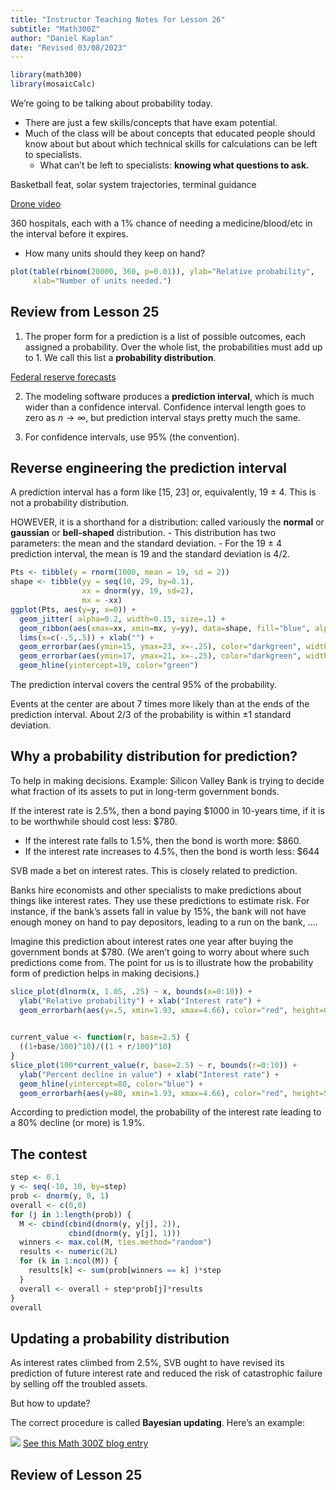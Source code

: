 ```yaml
---
title: "Instructor Teaching Notes for Lesson 26"
subtitle: "Math300Z"
author: "Daniel Kaplan"
date: "Revised 03/08/2023"
---
```



```r
library(math300)
library(mosaicCalc)
```

We're going to be talking about probability today.

- There are just a few skills/concepts that have exam potential.
- Much of the class will be about concepts that educated people should know about but about which technical skills for calculations can be left to specialists.
    * What can't be left to specialists: **knowing what questions to ask.**
    
Basketball feat, solar system trajectories, terminal guidance


[Drone video](https://www.youtube.com/watch?v=DOWDNBu9DkU)

360 hospitals, each with a 1% chance of needing a medicine/blood/etc in the interval before it expires.

- How many units should they keep on hand?

```r
plot(table(rbinom(20000, 360, p=0.01)), ylab="Relative probability",
     xlab="Number of units needed.")
```


## Review from Lesson 25

1. The proper form for a prediction is a list of possible outcomes, each assigned a probability. Over the whole list, the probabilities must add up to 1. We call this list a **probability distribution**.

[Federal reserve forecasts](https://www.nytimes.com/live/2023/03/22/business/fed-interest-rates#:~:text=In%20its%20latest%20economic%20projections,by%20the%20end%20of%202024.)

2. The modeling software produces a **prediction interval**, which is much wider than a confidence interval. Confidence interval length goes to zero as $n\rightarrow\infty$, but prediction interval stays pretty much the same.

3. For confidence intervals, use 95% (the convention).

## Reverse engineering the prediction interval

A prediction interval has a form like [15, 23] or, equivalently, 19 $\pm$ 4. This is not a probability distribution.

HOWEVER, it is a shorthand for a distribution: called variously the **normal** or **gaussian** or **bell-shaped** distribution. 
- This distribution has two parameters: the mean and the standard deviation. 
- For the 19 $\pm$ 4 prediction interval, the mean is 19 and the standard deviation is 4/2.

```r
Pts <- tibble(y = rnorm(1000, mean = 19, sd = 2))
shape <- tibble(yy = seq(10, 29, by=0.1),
                xx = dnorm(yy, 19, sd=2),
                mx = -xx)
ggplot(Pts, aes(y=y, x=0)) +
  geom_jitter( alpha=0.2, width=0.15, size=.1) +
  geom_ribbon(aes(xmax=xx, xmin=mx, y=yy), data=shape, fill="blue", alpha=0.3) + 
  lims(x=c(-.5,.5)) + xlab("") + 
  geom_errorbar(aes(ymin=15, ymax=23, x=-.25), color="darkgreen", width=0.25) +
  geom_errorbar(aes(ymin=17, ymax=21, x=-.25), color="darkgreen", width=0.15) +
  geom_hline(yintercept=19, color="green")
```

The prediction interval covers the central 95% of the probability.

Events at the center are about 7 times more likely than at the ends of the prediction interval. About 2/3 of the probability is within $\pm 1$ standard deviation.

## Why a probability distribution for prediction?

To help in making decisions. Example: Silicon Valley Bank is trying to decide what fraction of its assets to put in long-term government bonds.

If the interest rate is 2.5%, then a bond paying $1000 in 10-years time, if it is to be worthwhile should cost less: $780. 

- If the interest rate falls to 1.5%, then the bond is worth more: $860.
- If the interest rate increases to 4.5%, then the bond is worth less: $644

SVB made a bet on interest rates. This is closely related to prediction.

Banks hire economists and other specialists to make predictions about things like interest rates. They use these predictions to estimate risk. For instance, if the bank's assets fall in value by 15%, the bank will not have enough money on hand to pay depositors, leading to a run on the bank, ....

Imagine this prediction about interest rates one year after buying the government bonds at $780. (We aren't going to worry about where such predictions come from. The point for us is to illustrate how the probability form of prediction helps in making decisions.)

```r
slice_plot(dlnorm(x, 1.05, .25) ~ x, bounds(x=0:10)) +
  ylab("Relative probability") + xlab("Interest rate") +
  geom_errorbarh(aes(y=.5, xmin=1.93, xmax=4.66), color="red", height=0.05)
  
```

```r
current_value <- function(r, base=2.5) {
  ((1+base/100)^10)/((1 + r/100)^10)
}
slice_plot(100*current_value(r, base=2.5) ~ r, bounds(r=0:10)) +
  ylab("Percent decline in value") + xlab("Interest rate") + 
  geom_hline(yintercept=80, color="blue") +
  geom_errorbarh(aes(y=80, xmin=1.93, xmax=4.66), color="red", height=5)
```

According to prediction model, the probability of the interest rate leading to a 80% decline (or more) is 1.9%.

## The contest

```r
step <- 0.1
y <- seq(-10, 10, by=step)
prob <- dnorm(y, 0, 1)
overall <- c(0,0)
for (j in 1:length(prob)) {
  M <- cbind(cbind(dnorm(y, y[j], 2)),
             cbind(dnorm(y, y[j], 1)))
  winners <- max.col(M, ties.method="random")
  results <- numeric(2L)
  for (k in 1:ncol(M)) {
    results[k] <- sum(prob[winners == k] )*step
  }
  overall <- overall + step*prob[j]*results
}
overall
```

## Updating a probability distribution

As interest rates climbed from 2.5%, SVB ought to have revised its prediction of future interest rate and reduced the risk of catastrophic failure by selling off the troubled assets. 

But how to update?

The correct procedure is called **Bayesian updating**. Here's an example:

![](tesla-recall.png)
[See this Math 300Z blog entry](https://dtkaplan.github.io/Math300blog/posts/Self-driving-safety/)



## Review of Lesson 25

